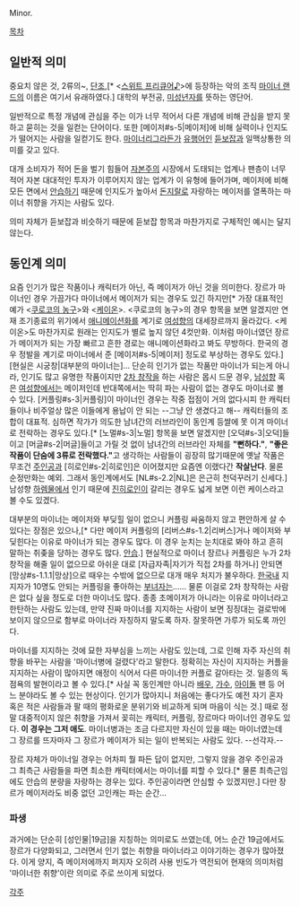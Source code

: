 Minor.

[[목차]]
== 일반적 의미 ==
중요치 않은 것, 2류의~, [[단조]],[* <[[스위트 프리큐어♪]]>에 등장하는 악의 조직 [[마이너 랜드]]의 이름은 여기서 유래하였다.] 대학의 부전공, [[미성년자]]를 뜻하는 영단어. 

일반적으로 특정 개념에 관심을 주는 이가 너무 적어서 다른 개념에 비해 관심을 받지 못하고 묻히는 것을 일컫는 단어이다. 또한 [메이저#s-5|메이저]에 비해 실력이나 인지도가 떨어지는 사람을 일컫기도 한다. [[마이너리그]]라든가 [[유행어]]인 [[듣보잡]]과 일맥상통한 의미를 갖고 있다. 

대개 소비자가 적어 돈을 벌기 힘들어 [[자본주의]] 시장에서 도태되는 업계나 팬층이 너무 적어 자본 대대적인 투자가 이루어지지 않는 업계가 이 유형에 들어가며, 메이저에 비해 모든 면에서 [[안습]]하기 때문에 인지도가 높아서 [[돈지랄]]로 자랑하는 메이저를 열폭하는 마이너 취향을 가지는 사람도 있다.

의미 자체가 듣보잡과 비슷하기 때문에 듣보잡 항목과 마찬가지로 구체적인 예시는 달지 않는다.

== 동인계 의미 ==
요즘 인기가 많은 작품이나 캐릭터가 아닌, 즉 메이저가 아닌 것을 의미한다. 장르가 마이너인 경우 가끔가다 마이너에서 메이저가 되는 경우도 있긴 하지만[* 가장 대표적인 예가 <[[쿠로코의 농구]]>와 <[[케이온]]>. <쿠로코의 농구>의 경우 항목을 보면 알겠지만 연재 조기종료의 위기에서 [[애니메이션화]]를 계기로 [[여성향]]의 대세장르까지 올라갔다. <케이온>도 마찬가지로 원래는 인지도가 별로 높지 않던 4컷만화. 이처럼 마이너였던 장르가 메이저가 되는 가장 빠르고 흔한 경로는 애니메이션화라고 봐도 무방하다. 한국의 경우 정발을 계기로 마이너에서 준 [메이저#s-5|메이저] 정도로 부상하는 경우도 있다.] [현실은 시궁창|대부분의 마이너는]... 단순히 인기가 없는 작품만 마이너가 되는게 아니라, 인기도 많고 유명한 작품이지만 [[2차 창작]]을 하는 사람은 몹시 드문 경우, [[남성향]] 혹은 [[여성향]]에서는 메이저인데 반대쪽에서는 딱히 파는 사람이 없는 경우도 마이너로 볼 수 있다. [커플링#s-3|커플링]이 마이너인 경우는 작중 접점이 거의 없다시피 한 캐릭터들이나 비주얼상 많은 이들에게 용납이 안 되는 --그냥 안 생겼다고 해-- 캐릭터들의 조합이 대표적. 심하면 작가가 의도한 남녀간의 러브라인이 동인계 등쌀에 못 이겨 마이너로 전락하는 경우도 있다.[* [노멀#s-3|노멀] 항목을 보면 알겠지만 [오덕#s-3|오덕]들이고 [머글#s-2|머글]들이고 가릴 것 없이 남녀간의 러브라인 자체를 '''"뻔하다."''', '''"좋은 작품이 단숨에 3류로 전락했다."'''고 생각하는 사람들이 굉장히 많기때문에 옛날 작품은 무조건 [[주인공]]과 [히로인#s-2|히로인]은 이어졌지만 요즘엔 이랬다간 '''작살난다'''. 물론 순정만화는 예외. 그래서 동인계에서도 [NL#s-2.2|NL]은 은근히 천덕꾸러기 신세다.] 남성향 [[하렘물]]에서 인기 때문에 [[진히로인]]이 갈리는 경우도 넓게 보면 이런 케이스라고 볼 수도 있겠다.

대부분의 마이너는 메이저와 부딪힐 일이 없으니 커플링 싸움하지 않고 편안하게 살 수 있다는 장점은 있으나,[* 다만 메이저 커플링의 [리버스#s-1.2|리버스]거나 메이저와 부딪힌다는 이유로 마이너가 되는 경우도 많다. 이 경우 눈치는 눈치대로 봐야 하고 흔히 말하는 취좆을 당하는 경우도 많다. [[안습]].] 현실적으로 마이너 장르나 커플링은 누가 2차 창작을 해줄 일이 없으므로 아쉬운 대로 [자급자족|자기가 직접 2차를 하거나] 안되면 [망상#s-1.1.1|망상]으로 때우는 수밖에 없으므로 대개 매우 처지가 불우하다. [[한국]]내 지지자가 10명도 안되는 커플링을 좋아하는 [[부녀자]]는...... 물론 이걸로 2차 창작하는 사람은 없다 싶을 정도로 더한 마이너도 많다. 종종 초메이저가 아니라는 이유로 마이너라고 한탄하는 사람도 있는데, 만약 진짜 마이너를 지지하는 사람이 보면 징징대는 걸로밖에 보이지 않으므로 함부로 마이너라 자칭하지 말도록 하자. 잘못하면 가루가 되도록 까인다.

마이너를 지지하는 것에 묘한 자부심을 느끼는 사람도 있는데, 그로 인해 자주 자신의 취향을 바꾸는 사람을 '마이너병에 걸렸다'라고 말한다. 정확히는 자신이 지지하는 커플을 지지하는 사람이 많아지면 애정이 식어서 다른 마이너한 커플로 갈아타는 것. 일종의 독점욕의 발현이라고 볼 수 있다.[* 사실 꼭 동인계만 아니라 [[배우]], [[가수]], [[아이돌]] 팬 등 어느 분야라도 볼 수 있는 현상이다. 인기가 많아지니 처음에는 좋다가도 예전 자기 혼자 혹은 적은 사람들과 팔 때의 평화로운 분위기와 비교하게 되며 마음이 식는 것.] 때로 정말 대중적이지 않은 취향을 가져서 꽂히는 캐릭터, 커플링, 장르마다 마이너인 경우도 있다. '''이 경우는 그저 애도'''. 마이너병과는 조금 다르지만 자신이 있을 때는 마이너였는데 그 장르를 뜨자마자 그 장르가 메이저가 되는 일이 반복되는 사람도 있다. --선각자.--

장르 자체가 마이너일 경우는 어차피 뭘 파든 답이 없지만, 그렇지 않을 경우 주인공과 그 최측근 사람들을 파면 최소한 캐릭터에서는 마이너를 피할 수 있다.[* 물론 최측근임에도 안습의 분량을 자랑하는 경우는 있다. 주인공이라면 안심할 수 있겠지만.] 다만 장르가 메이저라도 비중 없던 고인캐는 파는 순간...

=== 파생 ===
과거에는 단순히 [성인물|19금]을 지칭하는 의미로도 쓰였는데, 어느 순간 19금에서도 장르가 다양화되고, 그러면서 인기 없는 취향을 마이너라고 이야기하는 경우가 많아졌다. 이게 양지, 즉 메이저에까지 퍼지자 오히려 사용 빈도가 역전되어 현재의 의미처럼 '마이너한 취향'이란 의미로 주로 쓰이게 되었다.

[[각주]]
